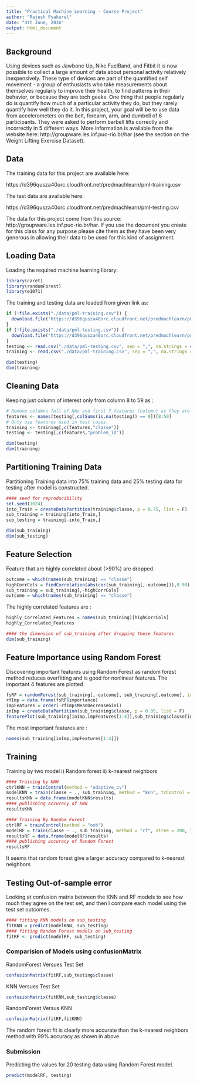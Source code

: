 ```yaml
---
title: "Practical Machine Learning - Course Project"
author: "Rajesh Pyakurel"
date: "4th June, 2016"
output: html_document
---
```


## Background

Using devices such as Jawbone Up, Nike FuelBand, and Fitbit it is now possible to collect a large amount of data about personal activity relatively inexpensively. These type of devices are part of the quantified self movement - a group of enthusiasts who take measurements about themselves regularly to improve their health, to find patterns in their behavior, or because they are tech geeks. One thing that people regularly do is quantify how much of a particular activity they do, but they rarely quantify how well they do it. In this project, your goal will be to use data from accelerometers on the belt, forearm, arm, and dumbell of 6 participants. They were asked to perform barbell lifts correctly and incorrectly in 5 different ways. More information is available from the website here: http://groupware.les.inf.puc-rio.br/har (see the section on the Weight Lifting Exercise Dataset).

## Data

The training data for this project are available here:

https://d396qusza40orc.cloudfront.net/predmachlearn/pml-training.csv

The test data are available here:

https://d396qusza40orc.cloudfront.net/predmachlearn/pml-testing.csv


The data for this project come from this source: http://groupware.les.inf.puc-rio.br/har. If you use the document you create for this class for any purpose please cite them as they have been very generous in allowing their data to be used for this kind of assignment.

## Loading Data 

Loading the required machine learning library: 

```r
library(caret)
library(randomForest)
library(e1071)
```


The training and testing data are loaded from given link as:

```r
if (!file.exists("./data/pml-training.csv")) {
  download.file("https://d396qusza40orc.cloudfront.net/predmachlearn/pml-training.csv", destfile = "./data/pml-training.csv")
}
if (!file.exists("./data/pml-testing.csv")) {
  download.file("https://d396qusza40orc.cloudfront.net/predmachlearn/pml-testing.csv", destfile = "./data/pml-testing.csv")
}
testing <- read.csv("./data/pml-testing.csv", sep = ",", na.strings = c("", "NA"))
training <- read.csv("./data/pml-training.csv", sep = ",", na.strings = c("", "NA"))

dim(testing)
dim(training)
```

## Cleaning Data 

Keeping just column of interest only from column 8 to 59 as :
```r
# Remove columns full of NAs and first 7 features (column) as they are time-series from testing 
features <- names(testing[,colSums(is.na(testing)) == 0])[8:59]
# Only use features used in test cases.
training <- training[,c(features,"classe")]
testing <- testing[,c(features,"problem_id")]

dim(testing)
dim(training)
```

## Partitioning Training Data

Partitioning Training data into 75% training data and 25% testing data for testing after model is constructed.
```r
#### seed for reproducibility
set.seed(1024)
into_Train = createDataPartition(training$classe, p = 0.75, list = F)
sub_training = training[into_Train,]
sub_testing = training[-into_Train,]

dim(sub_training)
dim(sub_testing)
```

## Feature Selection

Feature that are highly correlated about (>90%) are dropped.

```r
outcome = which(names(sub_training) == "classe")
highCorrCols = findCorrelation(abs(cor(sub_training[,-outcome])),0.90)
sub_training = sub_training[,-highCorrCols]
outcome = which(names(sub_training) == "classe")
```

The highly correlated features are :
```r
highly_Correlated_Features = names(sub_training)[highCorrCols]
highly_Correlated_Features

#### the dimension of sub_training after dropping these features
dim(sub_training)
```

## Feature Importance using Random Forest

Discovering important features using Random Forest as random forest method reduces overfitting and is good for nonlinear features. The important 4 features are plotted

```r
fsRF = randomForest(sub_training[,-outcome], sub_training[,outcome], importance = T)
rfImp = data.frame(fsRF$importance)
impFeatures = order(-rfImp$MeanDecreaseGini)
inImp = createDataPartition(sub_training$classe, p = 0.05, list = F)
featurePlot(sub_training[inImp,impFeatures[1:4]],sub_training$classe[inImp], plot = "pairs")
```
The most important features are :
```r
names(sub_training[inImp,impFeatures[1:4]])
```

## Training

Training by two model i) Random forest ii) k-nearest neighbors 
```r
#### Training by KNN
ctrlKNN = trainControl(method = "adaptive_cv")
modelKNN = train(classe ~ ., sub_training, method = "knn", trControl = ctrlKNN)
resultsKNN = data.frame(modelKNN$results)
#### publishing accuracy of KNN
resultsKNN

#### Training By Random Forest
ctrlRF = trainControl(method = "oob")
modelRF = train(classe ~ ., sub_training, method = "rf", ntree = 200, trControl = ctrlRF)
resultsRF = data.frame(modelRF$results)
#### publishing accuracy of Random Forest
resultsRF
```

It seems that random forest give a larger accuracy compared to k-nearest neighbors

## Testing Out-of-sample error

Looking at confusion matrix between the KNN and RF models to see how much they agree on the test set, and then I compare each model using the test set outcomes.

``` r
#### fitting KNN models on sub_testing
fitKNN = predict(modelKNN, sub_testing)
#### fitting Random Forest models on sub_testing
fitRF <- predict(modelRF, sub_testing)
```
### Comparision of Models using confusionMatrix

RandomForest Versues Test Set
```r
confusionMatrix(fitRF,sub_testing$classe)
```

KNN Versues Test Set
```r
confusionMatrix(fitKNN,sub_testing$classe)
```

RandomForest Versus KNN
```r
confusionMatrix(fitRF,fitKNN)
```

The random forest fit is clearly more accurate than the k-nearest neighbors method with 99% accuracy as shown in above.

### Submission

Predicting the values for 20 testing data using Random Forest model. 
``` r
predict(modelRF, testing)
```

